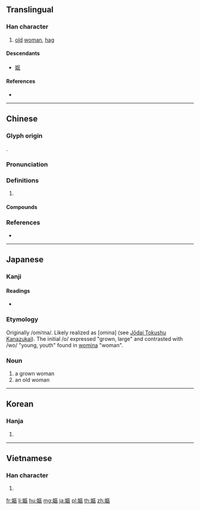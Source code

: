 {{character info/new}}
{{also|妪}}
==Translingual==

===Han character===
{{Han char|rn=38|rad=女|as=11|sn=14|four=41416|canj=VSRR|ids=⿰女區}}

# [[old]] [[woman]], [[hag]]

====Descendants====
* [[妪]]

====References====
* {{Han ref|kx=0269.230|dkj=06640|dj=0537.130|hdz=21076.040|uh=5AD7|ud=23255|bh=B9E1|bd=47585}}

----

==Chinese==
{{zh-forms|s=妪}}

===Glyph origin===
{{Han etym}}
{{Han compound|女|t1=woman|區|ls=psc|c1=s|c2=p}}.

===Pronunciation===
{{zh-pron
|m=yù
|c=jyu2,jyu3
|mc=y
|oc=y
|cat=
}}

===Definitions===
{{zh-hanzi}}

# {{rfdef|zh}}

====Compounds====
{{zh-der|大巫嫗|嫗伏|煦嫗|老嫗|老嫗能解}}

===References===
* {{R:yue:Hanzi}}

----

==Japanese==

===Kanji===
{{ja-kanji|grade=|rs=女11}}

====Readings====
* {{ja-readings|kanyoon=[[おう]] (ō)|goon=[[う]] (u)|kanon=[[う]] (u)|kun=[[おうな]] (ōna), [[あたためる]] (atatameru)}}

===Etymology===
Originally /omi<small>1</small>na/. Likely realized as [omina] (see [[w:Jōdai Tokushu Kanazukai|Jōdai Tokushu Kanazukai]]). The initial /o/ expressed "grown, large" and contrasted with /wo/ "young, youth" found in [[女|womina]] "woman".

===Noun===
{{ja-noun|おみな}}

# a grown woman
# an old woman

----

==Korean==

===Hanja===
{{ko-hanja|hangeul=구|rv=gu|mr=ku}}

# {{defn|lang=ko|sort=女11}}

----

==Vietnamese==

===Han character===
{{vi-hantu|[[ẩu]]|rs=女11}}

# {{defn|lang=vi|sort=女11}}

[[fr:嫗]]
[[li:嫗]]
[[hu:嫗]]
[[mg:嫗]]
[[ja:嫗]]
[[pl:嫗]]
[[th:嫗]]
[[zh:嫗]]